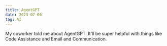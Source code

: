 ```yaml
---
title: AgentGPT
date: 2023-07-06
tag: AI
---
```


My coworker told me about <TextLink href="https://docs.reworkd.ai/essentials/usecases">AgentGPT</TextLink>. It'll be super helpful 
with things like Code Assistance and Email and Communication.

